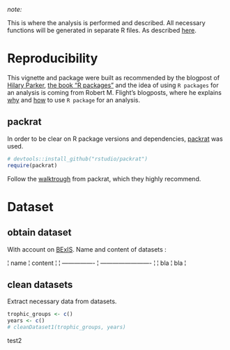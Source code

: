 <!--
%\VignetteEngine{knitr}
%\VignetteIndexEntry{ISMB Twitter Analysis}
-->

*note:*

This is where the analysis is performed and described.
All necessary functions will be generated in separate R files.
As described [here](http://rmflight.github.io/post/vignette-analysis/).


# Reproducibility
This vignette and package were built as recommended by the blogpost of [Hilary Parker](https://hilaryparker.com/2014/04/29/writing-an-r-package-from-scratch/), [the book "R packages"](http://r-pkgs.had.co.nz/) and the idea of using `R packages` for an analysis is coming from Robert M. Flight's blogposts, where he explains [why](http://rmflight.github.io/post/analyses-as-packages/) and [how](http://rmflight.github.io/post/vignette-analysis/) to use `R package` for an analysis.

## packrat
In order to be clear on R package versions and dependencies, [packrat](http://rstudio.github.io/packrat/) was used. 
```r
# devtools::install_github("rstudio/packrat")
require(packrat)
```
Follow the [walktrough](http://rstudio.github.io/packrat/walkthrough.html) from packrat, which they highly recommend.


# Dataset
## obtain dataset
With account on [BExIS](https://www.bexis.uni-jena.de). Name and content of datasets : 

¦ name             ¦ content                   ¦
¦ ---------------- ¦ ------------------------- ¦
¦ bla              ¦ bla                       ¦


## clean datasets
Extract necessary data from datasets.
```r
trophic_groups <- c()
years <- c()
# cleanDataset1(trophic_groups, years)
```

test2
